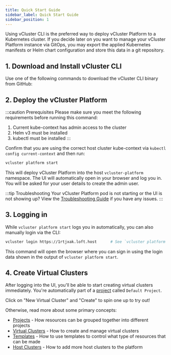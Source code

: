 ```yaml
---
title: Quick Start Guide
sidebar_label: Quick Start Guide
sidebar_position: 1
---
```




Using vCluster CLI is the preferred way to deploy vCluster Platform to a Kubernetes cluster. If you decide later
on you want to manage your vCluster Platform instance via GitOps, you may export the applied Kubernetes
manifests or Helm chart configuration and store this data in a git repository.

## 1. Download and Install vCluster CLI

Use one of the following commands to download the vCluster CLI binary from GitHub:

<InstallCLIPartial />

## 2. Deploy the vCluster Platform

:::caution Prerequisites
Please make sure you meet the following requirements
before running this command:
1. Current kube-context has admin access to the cluster
2. Helm v3 must be installed
3. kubectl must be installed
:::

Confirm that you are using the correct host cluster kube-context via `kubectl config current-context` and then run:

```bash
vcluster platform start
```
This will deploy vCluster Platform into the host `vcluster-platform` namespace.
The UI will automatically open in your browser and log you in. You will be asked for your user details to create the admin user.

:::tip Troubleshooting
Your vCluster Platform pod is not starting or the UI is not showing up? View the
[Troubleshooting Guide](../troubleshooting) if you have any
issues.
:::

## 3. Logging in

While `vcluster platform start` logs you in automatically, you can also manually login via the CLI:

```bash
vcluster login https://1rtjxak.loft.host      # See `vcluster platform start` output for login credentials and your actual sub-domain name (auto-generated).
```

This command will open the browser where you can sign in using the login data shown in the
output of `vcluster platform start`.


## 4. Create Virtual Clusters

After logging into the UI, you'll be able to start creating virtual clusters immediately. You're automatically part of a [project](../projects/) called `Default Project`. 

Click on "New Virtual Cluster" and "Create" to spin one up to try out! 

Otherwise, read more about some primary concepts:

* [Projects](../projects/what-are-projects.mdx) - How resources can be grouped together into different projects
* [Virtual Clusters](../virtual-clusters/what-are-virtual-clusters.mdx) - How to create and manage virtual clusters
* [Templates](../templates/what-are-templates.mdx) - How to use templates to control what type of resources that can be made
* [Host Clusters](../clusters/what-are-clusters.mdx) - How to add more host clusters to the platform
